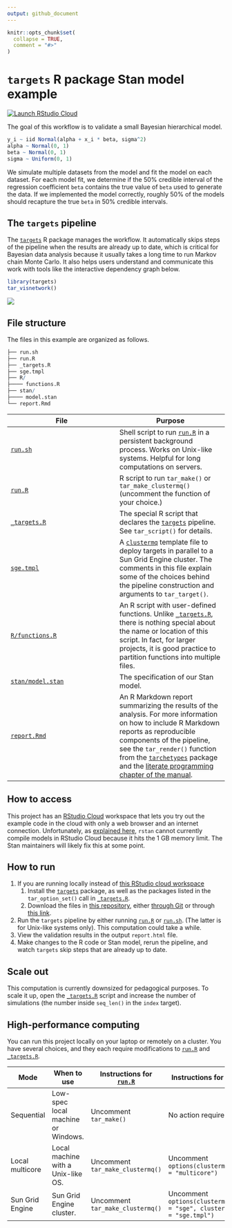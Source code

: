 ```yaml
---
output: github_document
---
```


```r
knitr::opts_chunk$set(
  collapse = TRUE,
  comment = "#>"
)
```

# `targets` R package Stan model example

[![Launch RStudio Cloud](https://img.shields.io/badge/RStudio-Cloud-blue)](https://rstudio.cloud/project/1430719/)

The goal of this workflow is to validate a small Bayesian hierarchical model.

```r
y_i ~ iid Normal(alpha + x_i * beta, sigma^2)
alpha ~ Normal(0, 1)
beta ~ Normal(0, 1)
sigma ~ Uniform(0, 1)
```

We simulate multiple datasets from the model and fit the model on each dataset. For each model fit, we determine if the 50% credible interval of the regression coefficient `beta` contains the true value of `beta` used to generate the data. If we implemented the model correctly, roughly 50% of the models should recapture the true `beta` in 50% credible intervals.

## The `targets` pipeline

The [`targets`](https://github.com/wlandau/targets) R package manages the workflow. It automatically skips steps of the pipeline when the results are already up to date, which is critical for Bayesian data analysis because it usually takes a long time to run Markov chain Monte Carlo. It also helps users understand and communicate this work with tools like the interactive dependency graph below.


```r
library(targets)
tar_visnetwork()
```

![](./images/graph.png)

## File structure

The files in this example are organized as follows.

```r
├── run.sh
├── run.R
├── _targets.R
├── sge.tmpl
├── R/
├──── functions.R
├── stan/
├──── model.stan
└── report.Rmd
```

File | Purpose
---|---
[`run.sh`](https://github.com/wlandau/targets-stan/blob/master/run.sh) | Shell script to run [`run.R`](https://github.com/wlandau/targets-stan/blob/master/run.R) in a persistent background process. Works on Unix-like systems. Helpful for long computations on servers.
[`run.R`](https://github.com/wlandau/targets-stan/blob/master/run.R) | R script to run `tar_make()` or `tar_make_clustermq()` (uncomment the function of your choice.)
[`_targets.R`](https://github.com/wlandau/targets-stan/blob/master/_targets.R) | The special R script that declares the [`targets`](https://github.com/wlandau/targets) pipeline. See `tar_script()` for details.
[`sge.tmpl`](https://github.com/wlandau/targets-stan/blob/master/sge.tmpl) | A [`clustermq`](https://github.com/mschubert/clustermq) template file to deploy targets in parallel to a Sun Grid Engine cluster. The comments in this file explain some of the choices behind the pipeline construction and arguments to `tar_target()`.
[`R/functions.R`](https://github.com/wlandau/targets-stan/blob/master/R/functions.R) | An R script with user-defined functions. Unlike [`_targets.R`](https://github.com/wlandau/targets-stan/blob/master/_targets.R), there is nothing special about the name or location of this script. In fact, for larger projects, it is good practice to partition functions into multiple files.
[`stan/model.stan`](https://github.com/wlandau/targets-stan/blob/master/stan/model.stan) | The specification of our Stan model.
[`report.Rmd`](https://github.com/wlandau/targets-stan/blob/master/report.Rmd) | An R Markdown report summarizing the results of the analysis. For more information on how to include R Markdown reports as reproducible components of the pipeline, see the `tar_render()` function from the [`tarchetypes`](https://wlandau.github.io/tarchetypes) package and the [literate programming chapter of the manual](https://wlandau.github.io/targets-manual/files.html#literate-programming).

## How to access

This project has an [RStudio Cloud](https://rstudio.cloud/project/1430719/) workspace that lets you try out the example code in the cloud with only a web browser and an internet connection. Unfortunately, as [explained here](https://community.rstudio.com/t/stan-on-rstudio-cloud-not-working/49224/3), `rstan` cannot currently compile models in RStudio Cloud because it hits the 1 GB memory limit. The Stan maintainers will likely fix this at some point.

## How to run

1. If you are running locally instead of [this RStudio cloud workspace](https://rstudio.cloud/project/1430691)
    1. Install the [`targets`](https://github.com/wlandau/targets) package, as well as the packages listed in the `tar_option_set()` call in [`_targets.R`](https://github.com/wlandau/targets-stan/blob/master/_targets.R).
    1. Download the files in [this repository](https://github.com/wlandau/targets-stan), either [through Git](https://happygitwithr.com/existing-github-first.html#new-rstudio-project-via-git-clone) or through [this link](https://github.com/wlandau/targets-stan/archive/master.zip).
1. Run the `targets` pipeline by either running [`run.R`](https://github.com/wlandau/targets-stan/blob/master/run.R) or [`run.sh`](https://github.com/wlandau/targets-stan/blob/master/run.sh). (The latter is for Unix-like systems only). This computation could take a while.
1. View the validation results in the output `report.html` file.
1. Make changes to the R code or Stan model, rerun the pipeline, and watch `targets` skip steps that are already up to date.

## Scale out

This computation is currently downsized for pedagogical purposes. To scale it up, open the [`_targets.R`](https://github.com/wlandau/targets-stan/blob/master/_targets.R) script and increase the number of simulations (the number inside `seq_len()` in the `index` target).

## High-performance computing

You can run this project locally on your laptop or remotely on a cluster. You have several choices, and they each require modifications to [`run.R`](https://github.com/wlandau/targets-stan/blob/master/run.R) and [`_targets.R`](https://github.com/wlandau/targets-stan/blob/master/_targets.R).

Mode | When to use | Instructions for [`run.R`](https://github.com/wlandau/targets-stan/blob/master/run.R) | Instructions for [`_targets.R`](https://github.com/wlandau/targets-stan/blob/master/_targets.R)
---|---|---|---
Sequential | Low-spec local machine or Windows. | Uncomment `tar_make()` | No action required.
Local multicore | Local machine with a Unix-like OS. | Uncomment `tar_make_clustermq()` | Uncomment `options(clustermq.scheduler = "multicore")`
Sun Grid Engine | Sun Grid Engine cluster. | Uncomment `tar_make_clustermq()` | Uncomment `options(clustermq.scheduler = "sge", clustermq.template = "sge.tmpl")`
